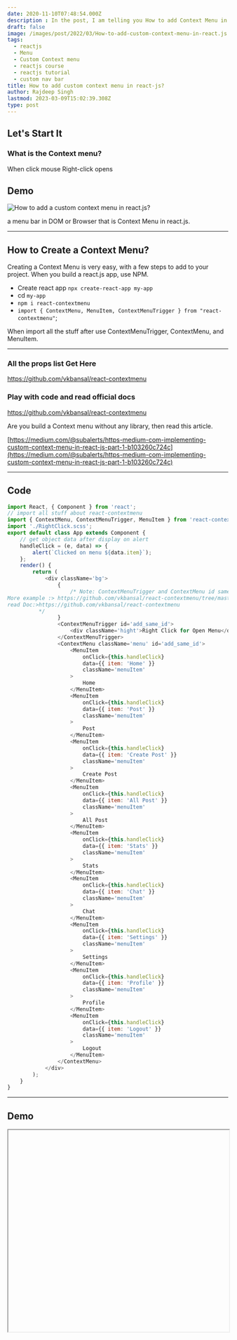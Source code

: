 ```yaml
---
date: 2020-11-10T07:48:54.000Z
description : In the post, I am telling you How to add Context Menu in react.js with some easy steps.
draft: false
image: /images/post/2022/03/How-to-add-custom-context-menu-in-react.js.png
tags:
  - reactjs
  - Menu
  - Custom Context menu
  - reactjs course
  - reactjs tutorial
  - custom nav bar
title: How to add custom context menu in react-js?
author: Rajdeep Singh
lastmod: 2023-03-09T15:02:39.308Z
type: post
---
```




## Let's Start It

### What is the Context menu?

When click mouse Right-click opens

## Demo

![How to add a custom context menu in react.js?](/images/post/2022/03/video.gif 'How to add a custom context menu in react.js?')

a menu bar in DOM or Browser that is Context Menu in react.js.

---

## **How to Create a Context Menu?**

Creating a Context Menu is very easy, with a few steps to add to your project.
When you build a react.js app, use NPM.

- Create react app `npx create-react-app my-app`
- cd `my-app`
- `npm i react-contextmenu`
- `import { ContextMenu, MenuItem, ContextMenuTrigger } from "react-contextmenu"`;

When import all the stuff after use ContextMenuTrigger, ContextMenu, and
MenuItem.

---

### All the props list Get Here

https://github.com/vkbansal/react-contextmenu

### Play with code and read official docs

https://github.com/vkbansal/react-contextmenu

<Alert>
Are you build a Context menu without any library, then read this article.
</Alert>

[https://medium.com/@subalerts/https-medium-com-implementing-custom-context-menu-in-react-js-part-1-b103260c724c](https://medium.com/@subalerts/https-medium-com-implementing-custom-context-menu-in-react-js-part-1-b103260c724c)

---

## Code

```javascript
import React, { Component } from 'react';
// import all stuff about react-contextmenu
import { ContextMenu, ContextMenuTrigger, MenuItem } from 'react-contextmenu';
import './RightClick.scss';
export default class App extends Component {
	// get object data after display on alert
	handleClick = (e, data) => {
		alert(`Clicked on menu ${data.item}`);
	};
	render() {
		return (
			<div className='bg'>
				{
					/* Note: ContextMenuTrigger and ContextMenu id same
More example :> https://github.com/vkbansal/react-contextmenu/tree/master/examples
read Doc:>https://github.com/vkbansal/react-contextmenu
          */
				}
				<ContextMenuTrigger id='add_same_id'>
					<div className='hight'>Right Click for Open Menu</div>
				</ContextMenuTrigger>
				<ContextMenu className='menu' id='add_same_id'>
					<MenuItem
						onClick={this.handleClick}
						data={{ item: 'Home' }}
						className='menuItem'
					>
						Home
					</MenuItem>
					<MenuItem
						onClick={this.handleClick}
						data={{ item: 'Post' }}
						className='menuItem'
					>
						Post
					</MenuItem>
					<MenuItem
						onClick={this.handleClick}
						data={{ item: 'Create Post' }}
						className='menuItem'
					>
						Create Post
					</MenuItem>
					<MenuItem
						onClick={this.handleClick}
						data={{ item: 'All Post' }}
						className='menuItem'
					>
						All Post
					</MenuItem>
					<MenuItem
						onClick={this.handleClick}
						data={{ item: 'Stats' }}
						className='menuItem'
					>
						Stats
					</MenuItem>
					<MenuItem
						onClick={this.handleClick}
						data={{ item: 'Chat' }}
						className='menuItem'
					>
						Chat
					</MenuItem>
					<MenuItem
						onClick={this.handleClick}
						data={{ item: 'Settings' }}
						className='menuItem'
					>
						Settings
					</MenuItem>
					<MenuItem
						onClick={this.handleClick}
						data={{ item: 'Profile' }}
						className='menuItem'
					>
						Profile
					</MenuItem>
					<MenuItem
						onClick={this.handleClick}
						data={{ item: 'Logout' }}
						className='menuItem'
					>
						Logout
					</MenuItem>
				</ContextMenu>
			</div>
		);
	}
}
```

---

## Demo

<Iframe class='codeSandBoxIframe' url="https://codesandbox.io/embed/how-to-add-custom-context-menu-inreactjs-z09je?autoresize=1&fontsize=14&hidenavigation=1&theme=dark&view=preview" width="100%" height="460px" display="block" position="relative"/>
---

### Read More on Medium

- [https://medium.com/officialrajdeepsingh/how-to-read-local-json-file-in-react-js-564125235fc7](https://medium.com/officialrajdeepsingh/how-to-read-local-json-file-in-react-js-564125235fc7)
- [https://medium.com/officialrajdeepsingh/whats-react-bootstrap-and-how-to-use-it-8b11d200c91](https://medium.com/officialrajdeepsingh/whats-react-bootstrap-and-how-to-use-it-8b11d200c91)

---

## Reference

- [https://www.npmjs.com/package/react-contextmenu](https://www.npmjs.com/package/react-contextmenu)
- [https://github.com/vkbansal/react-contextmenu](https://github.com/vkbansal/react-contextmenu)
- [https://vkbansal.github.io/react-contextmenu/#/](https://vkbansal.github.io/react-contextmenu/#/)
- [https://github.com/vkbansal/react-contextmenu/blob/master/docs/api.md](https://github.com/vkbansal/react-contextmenu/blob/master/docs/api.md)
- [https://github.com/vkbansal/react-contextmenu/blob/master/docs/usage.md](https://github.com/vkbansal/react-contextmenu/blob/master/docs/usage.md)

---

## Conclusion

I hope you understand how to create a custom context menu in react.js. If Any
queries, mistakes, and Suggestions. Please tell me in the comment box after we
update our article.

---
